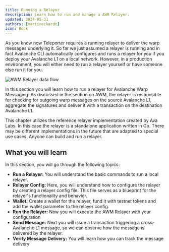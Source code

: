 ```yaml
---
title: Running a Relayer
description: Learn how to run and manage a AWM Relayer.
updated: 2024-05-31
authors: [martineckardt]
icon: Book
---
```


As you know now Teleporter requires a running relayer to deliver the warp messages underlying it. So far we just assumed a relayer is running and in fact Avalanche CLI automatically configures and runs a relayer for you if you deploy your Avalanche L1 on a local network. However, in a production environment, you will either need to run a relayer yourself or have someone else run it for you.

![AWM Relayer data flow](/course-images/teleporter/teleporter-source-destination-with-relayer.png)

In this section you will learn how to run a relayer for Avalanche Warp Messaging. As discussed in the section on AWM, the relayer is responsible for checking for outgoing warp messages on the source Avalanche L1, aggregate the signatures and deliver it with a transaction on the destination Avalanche L1.

This chapter utilizes the reference relayer implementation created by Ava Labs. In this case the relayer is a standalone application written in Go. There may be different implementations in the future that are adapted to special use cases. Anyone can build and run a relayer.

## What you will learn

In this section, you will go through the following topics:

- **Run a Relayer:** You will understand the basic commands to run a local relayer.
- **Relayer Config:** Here, you will understand how to configure the relayer by creating a relayer config file. This file serves as a blueprint for the relayer's functionality and behavior.
- **Wallet:** Create a wallet for the relayer, fund it with testnet tokens and add the wallet parameter to the relayer config.
- **Run the Relayer:** Now you will execute the AWM Relayer with your configuration 
- **Send Message:** Next you will issue a transaction triggering a cross-Avalanche L1 message, so we can observe how the message is delivered by the relayer.
- **Verify Message Delivery:** You will learn how you can track the message delivery 